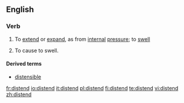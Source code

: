 ==English==

===Verb===
{{en-verb}}

# {{intransitive}} To [[extend]] or [[expand]], as from [[internal]] [[pressure]]; to [[swell]]
# {{transitive}} To cause to swell.

====Derived terms====
* [[distensible]]

[[fr:distend]]
[[io:distend]]
[[it:distend]]
[[pl:distend]]
[[fi:distend]]
[[te:distend]]
[[vi:distend]]
[[zh:distend]]
